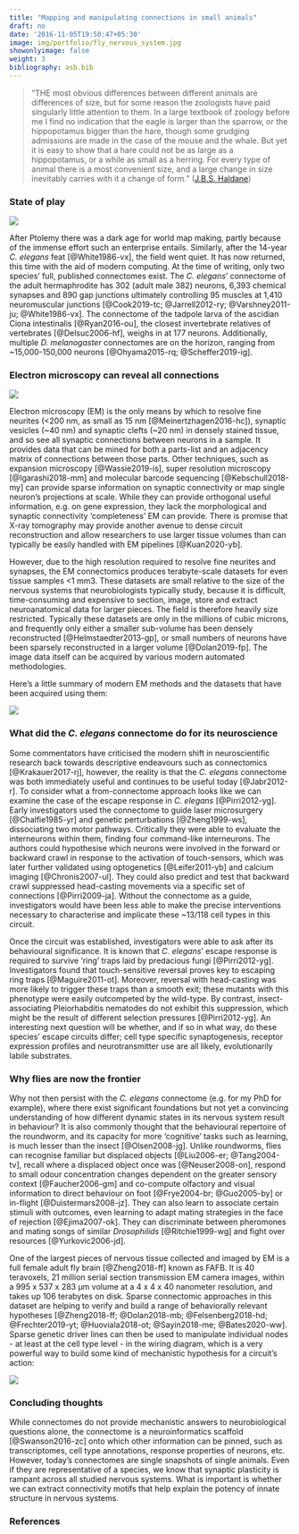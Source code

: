 ```yaml
---
title: "Mapping and manipulating connections in small animals"
draft: no
date: '2016-11-05T19:50:47+05:30'
image: img/portfolio/fly_nervous_system.jpg
showonlyimage: false
weight: 3
bibliography: asb.bib
---
```

> "THE most obvious differences between different animals are differences 
of size, but for some reason the zoologists have paid singularly little 
attention to them. In a large textbook of zoology before me I find no 
indication that the eagle is larger than the sparrow, or the hippopotamus 
bigger than the hare, though some grudging admissions are made in the case 
of the mouse and the whale. But yet it is easy to show that a hare could not 
be as large as a hippopotamus, or a while as small as a herring. For every 
type of animal there is a most convenient size, and a large change in size 
inevitably carries with it a change of form."
([J.B.S. Haldane](https://archive.org/stream/OnBeingTheRightSize-J.B.S.Haldane/rightsize_djvu.txt))

<!--more-->

### State of play

![](https://raw.githubusercontent.com/alexanderbates/asbates/main/static/img/portfolio/current_connectomes.png)

After Ptolemy there was a dark age for world map making, partly because of the immense effort such an enterprise entails. Similarly, after the 14-year *C. elegans* feat [@White1986-vx], the field went quiet. It has now returned, this time with the aid of modern computing. At the time of writing, only two species’ full, published connectomes exist. The *C. elegans*’ connectome of the adult hermaphrodite has 302 (adult male 382) neurons, 6,393 chemical synapses and 890 gap junctions ultimately controlling 95 muscles at 1,410 neuromuscular junctions [@Cook2019-tc; @Jarrell2012-ry; @Varshney2011-ju; @White1986-vx]. The connectome of the tadpole larva of the ascidian Ciona intestinalis [@Ryan2016-ou], the closest invertebrate relatives of vertebrates [@Delsuc2006-hf], weighs in at 177 neurons. Additionally, multiple *D. melanogaster* connectomes are on the horizon, ranging from ~15,000-150,000 neurons [@Ohyama2015-rq; @Scheffer2019-ig].

### Electron microscopy can reveal all connections

![](https://raw.githubusercontent.com/alexanderbates/asbates/main/static/img/portfolio/ssTEM.png)

Electron microscopy (EM) is the only means by which to resolve fine neurites (<200 nm, as small as 15 nm [@Meinertzhagen2016-hc]), synaptic vesicles (~40 nm) and synaptic clefts (~20 nm) in densely stained tissue, and so see all synaptic connections between neurons in a sample. It provides data that can be mined for both a parts-list and an adjacency matrix of connections between those parts. Other techniques, such as expansion microscopy [@Wassie2019-is], super resolution microscopy [@Igarashi2018-mm] and molecular barcode sequencing [@Kebschull2018-my] can provide sparse information on synaptic connectivity or map single neuron’s projections at scale. While they can provide orthogonal useful information, e.g. on gene expression, they lack the morphological and synaptic connectivity ‘completeness’ EM can provide. There is promise that X-ray tomography may provide another avenue to dense circuit reconstruction and allow researchers to use larger tissue volumes than can typically be easily handled with EM pipelines [@Kuan2020-yb].

However, due to the high resolution required to resolve fine neurites and synapses, the EM connectomics produces terabyte-scale datasets for even tissue samples <1 mm3. These datasets are small relative to the size of the nervous systems that neurobiologists typically study, because it is difficult, time-consuming and expensive to section, image, store and extract neuroanatomical data for larger pieces. The field is therefore heavily size restricted. Typically these datasets are only in the millions of cubic microns, and frequently only either a smaller sub-volume has been densely reconstructed [@Helmstaedter2013-gp], or small numbers of neurons have been sparsely reconstructed in a larger volume [@Dolan2019-fp]. The image data itself can be acquired by various modern automated methodologies.

Here's a little summary of modern EM methods and the datasets that have been acquired using them:

![](https://raw.githubusercontent.com/alexanderbates/asbates/main/static/img/portfolio/em_methods.png)

### What did the *C. elegans* connectome do for its neuroscience

Some commentators have criticised the modern shift in neuroscientific research back towards descriptive endeavours such as connectomics [@Krakauer2017-rj], however, the reality is that the *C. elegans* connectome was both immediately useful and continues to be useful today [@Jabr2012-r]. To consider what a from-connectome approach looks like we can examine the case of the escape response in *C. elegans* [@Pirri2012-yg]. Early investigators used the connectome to guide laser microsurgery [@Chalfie1985-yr] and genetic perturbations [@Zheng1999-ws], dissociating two motor pathways. Critically they were able to evaluate the interneurons within them, finding four command-like interneurons. The authors could hypothesise which neurons were involved in the forward or backward crawl in response to the activation of touch-sensors, which was later further validated using optogenetics [@Leifer2011-yb] and calcium imaging [@Chronis2007-ul]. They could also predict and test that backward crawl suppressed head-casting movements via a specific set of connections [@Pirri2009-ja]. Without the connectome as a guide, investigators would have been less able to make the precise interventions necessary to characterise and implicate these ~13/118 cell types in this circuit. 

Once the circuit was established, investigators were able to ask after its behavioural significance. It is known that *C. elegans*’ escape response is required to survive ‘ring’ traps laid by predacious fungi [@Pirri2012-yg]. Investigators found that touch-sensitive reversal proves key to escaping ring traps [@Maguire2011-ot]. Moreover, reversal with head-casting was more likely to trigger these traps than a smooth exit; these mutants with this phenotype were easily outcompeted by the wild-type. By contrast, insect-associating Pleiorhabditis nematodes do not exhibit this suppression, which might be the result of different selection pressures [@Pirri2012-yg]. An interesting next question will be whether, and if so in what way, do these species’ escape circuits differ; cell type specific synaptogenesis, receptor expression profiles and neurotransmitter use are all likely, evolutionarily labile substrates.

### Why flies are now the frontier

Why not then persist with the *C. elegans* connectome (e.g. for my PhD for example), where there exist significant foundations but not yet a convincing understanding of how different dynamic states in its nervous system result in behaviour? It is also commonly thought that the behavioural repertoire of the roundworm, and its capacity for more ‘cognitive’ tasks such as learning, is much lesser than the insect [@Olsen2008-jg]. Unlike roundworms, flies can recognise familiar but displaced objects [@Liu2006-er; @Tang2004-tv], recall where a displaced object once was [@Neuser2008-on], respond to small odour concentration changes dependent on the greater sensory context [@Faucher2006-gm] and co-compute olfactory and visual information to direct behaviour on foot [@Frye2004-br; @Guo2005-by] or in-flight [@Duistermars2008-jz]. They can also learn to associate certain stimuli with outcomes, even learning to adapt mating strategies in the face of rejection [@Ejima2007-ok]. They can discriminate between pheromones and mating songs of similar *Drosophilids* [@Ritchie1999-wg] and fight over resources [@Yurkovic2006-jd].

One of the largest pieces of nervous tissue collected and imaged by EM is a full female adult fly brain [@Zheng2018-ff] known as FAFB. It is 40 teravoxels, 21 million serial section transmission EM camera images, within a 995 x 537 x 283 μm volume at a 4 x 4 x 40 nanometer resolution, and takes up 106 terabytes on disk. Sparse connectomic approaches in this dataset are helping to verify and build a range of behaviorally relevant hypotheses [@Zheng2018-ff; @Dolan2018-mb; @Felsenberg2018-hd; @Frechter2019-yt; @Huoviala2018-ot; @Sayin2018-me; @Bates2020-ww]. Sparse genetic driver lines can then be used to manipulate individual nodes - at least at the cell type level - in the wiring diagram, which is a very powerful way to build some kind of mechanistic hypothesis for a circuit's action:

![](https://raw.githubusercontent.com/alexanderbates/asbates/main/static/img/portfolio/splitgal4.png)

### Concluding thoughts

While connectomes do not provide mechanistic answers to neurobiological questions alone, the connectome is a neuroinformatics scaffold [@Swanson2016-zc] onto which other information can be pinned, such as transcriptomes, cell type annotations, response properties of neurons, etc. However, today’s connectomes are single snapshots of single animals. Even if they are representative of a species, we know that synaptic plasticity is rampant across all studied nervous systems. What is important is whether we can extract connectivity motifs that help explain the potency of innate structure in nervous systems.

### References

